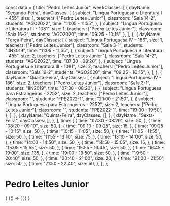const data = {
  title: "Pedro Leites Junior",
  weekClasses: [
    {
      dayName: "Segunda-Feira",
      dayClasses: [
        {
          subject: "Língua Portuguesa e Literatura I - 455",
          size: 1,
          teachers: ["Pedro Leites Junior"],
          classroom: "Sala 14-2",
          students: "AGO2022",
          time: "11:05 - 11:55",
        },
        {
          subject: "Língua Portuguesa e Literatura III - 1081",
          size: 1,
          teachers: ["Pedro Leites Junior"],
          classroom: "Sala 16-2",
          students: "AGO2020",
          time: "09:25 - 10:15",
        },
      ],
    },
    {
      dayName: "Terça-Feira",
      dayClasses: [
        {
          subject: "Língua Portuguesa IV - 186",
          size: 1,
          teachers: ["Pedro Leites Junior"],
          classroom: "Sala 3-1",
          students: "IIN2019",
          time: "11:05 - 11:55",
        },
        {
          subject: "Língua Portuguesa e Literatura I - 455",
          size: 2,
          teachers: ["Pedro Leites Junior"],
          classroom: "Sala 14-2",
          students: "AGO2022",
          time: "07:30 - 08:20",
        },
        {
          subject: "Língua Portuguesa e Literatura III - 1081",
          size: 2,
          teachers: ["Pedro Leites Junior"],
          classroom: "Sala 16-2",
          students: "AGO2020",
          time: "09:25 - 10:15",
        },
      ],
    },
    {
      dayName: "Quarta-Feira",
      dayClasses: [
        {
          subject: "Língua Portuguesa IV - 186",
          size: 2,
          teachers: ["Pedro Leites Junior"],
          classroom: "Sala 3-1",
          students: "IIN2019",
          time: "07:30 - 08:20",
        },
        {
          subject: "Língua Portuguesa para Estrangeiros - 2252",
          size: 2,
          teachers: ["Pedro Leites Junior"],
          classroom: "",
          students: "FPE2022-1",
          time: "21:00 - 21:50",
        },
        {
          subject: "Língua Portuguesa para Estrangeiros - 2252",
          size: 2,
          teachers: ["Pedro Leites Junior"],
          classroom: "",
          students: "FPE2022-1",
          time: "19:00 - 19:50",
        },
      ],
    },
    {
      dayName: "Quinta-Feira",
      dayClasses: [],
    },
    {
      dayName: "Sexta-Feira",
      dayClasses: [],
    },
  ],
  time: [
    {
      time: "07:30 - 08:20",
      size: 50,
    },
    {
      time: "08:20 - 09:10",
      size: 50,
    },
    {
      time: "09:10 - 09:25",
      size: 15,
    },
    {
      time: "09:25 - 10:15",
      size: 50,
    },
    {
      time: "10:15 - 11:05",
      size: 50,
    },
    {
      time: "11:05 - 11:55",
      size: 50,
    },
    {
      time: "11:55 - 13:10",
      size: 75,
    },
    {
      time: "13:10 - 14:00",
      size: 50,
    },
    {
      time: "14:00 - 14:50",
      size: 50,
    },
    {
      time: "14:50 - 15:05",
      size: 15,
    },
    {
      time: "15:05 - 15:55",
      size: 50,
    },
    {
      time: "15:55 - 16:45",
      size: 50,
    },
    {
      time: "16:45 - 19:00",
      size: 135,
    },
    {
      time: "19:00 - 19:50",
      size: 50,
    },
    {
      time: "19:50 - 20:40",
      size: 50,
    },
    {
      time: "20:40 - 21:00",
      size: 20,
    },
    {
      time: "21:00 - 21:50",
      size: 50,
    },
    {
      time: "21:50 - 22:40",
      size: 50,
    },
  ],
};

# Pedro Leites Junior

<div>
  {
    <BrowserOnly>
      {() => (
        <Grid
          title={data.title}
          weekClasses={data.weekClasses}
          time={data.time}
        />
      )}
    </BrowserOnly>
  }
</div>
